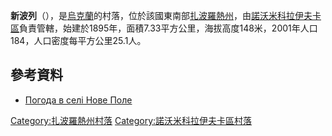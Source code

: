 {{coord|47|52|25|N|36|6|8|E|scale:100000|display=title}}

'''新波列'''（{{lang-uk|Нове Поле}}），是[[烏克蘭|烏克蘭]]的村落，位於該國東南部[[扎波羅熱州|扎波羅熱州]]，由[[諾沃米科拉伊夫卡區|諾沃米科拉伊夫卡區]]負責管轄，始建於1895年，面積7.33平方公里，海拔高度148米，2001年人口184，人口密度每平方公里25.1人。

==參考資料==
* [http://weather.in.ua/ua/zaporozhskaja/17227 Погода в селі Нове Поле] {{Wayback|url=http://weather.in.ua/ua/zaporozhskaja/17227 |date=20111220044046 }}

[[Category:扎波羅熱州村落|Category:扎波羅熱州村落]]
[[Category:諾沃米科拉伊夫卡區村落|Category:諾沃米科拉伊夫卡區村落]]


{{Zaporizhia-geo-stub}}